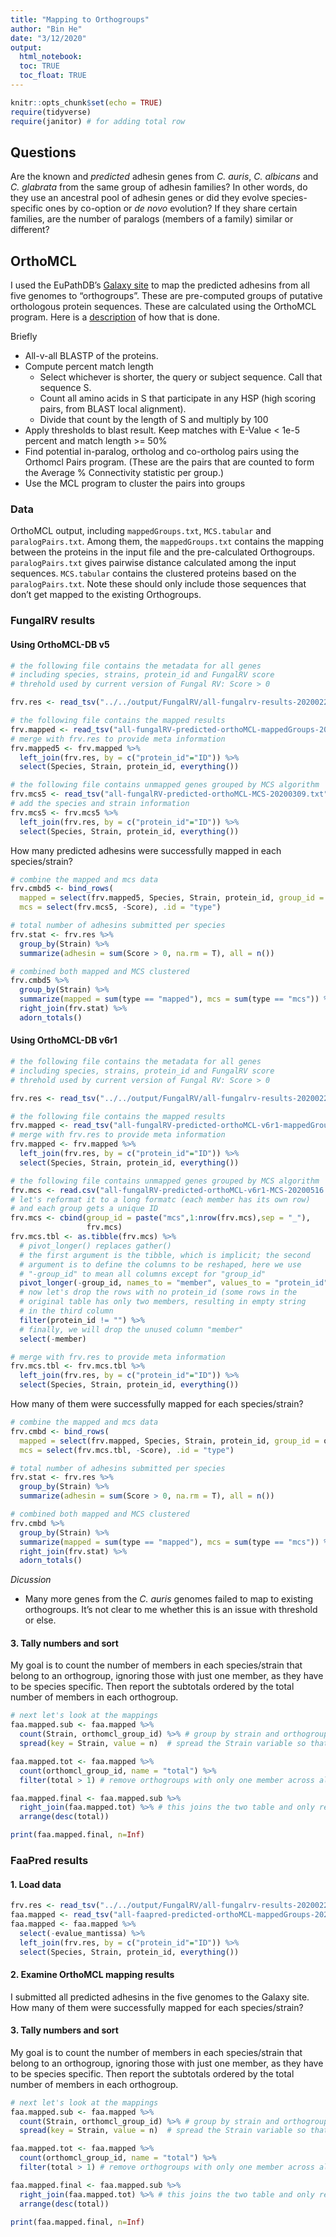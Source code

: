 ```yaml
---
title: "Mapping to Orthogroups"
author: "Bin He"
date: "3/12/2020"
output: 
  html_notebook:
  toc: TRUE
  toc_float: TRUE
---
```


```r
knitr::opts_chunk$set(echo = TRUE)
require(tidyverse)
require(janitor) # for adding total row
```

## Questions

Are the known and _predicted_ adhesin genes from _C. auris_, _C. albicans_ and _C. glabrata_ from the same group of adhesin families? In other words, do they use an ancestral pool of adhesin genes or did they evolve species-specific ones by co-option or _de novo_ evolution? If they share certain families, are the number of paralogs (members of a family) similar or different?

## OrthoMCL
I used the EuPathDB's [Galaxy site](http://eupathdb.globusgenomics.org/) to map the predicted adhesins from all five genomes to "orthogroups". These are pre-computed groups of putative orthologous protein sequences. These are calculated using the OrthoMCL program. Here is a [description](https://orthomcl.org/orthomcl/about.do#background) of how that is done. 

Briefly

- All-v-all BLASTP of the proteins.
- Compute percent match length
    - Select whichever is shorter, the query or subject sequence. Call that sequence S.
    - Count all amino acids in S that participate in any HSP (high scoring pairs, from BLAST local alignment).
    - Divide that count by the length of S and multiply by 100
- Apply thresholds to blast result. Keep matches with E-Value \< 1e-5 percent and match length \>= 50%
- Find potential in-paralog, ortholog and co-ortholog pairs using the Orthomcl Pairs program. (These are the pairs that are counted to form the Average % Connectivity statistic per group.)
- Use the MCL program to cluster the pairs into groups

### Data

OrthoMCL output, including `mappedGroups.txt`, `MCS.tabular` and `paralogPairs.txt`. Among them, the `mappedGroups.txt` contains the mapping between the proteins in the input file and the pre-calculated Orthogroups. `paralogPairs.txt` gives pairwise distance calculated among the input sequences. `MCS.tabular` contains the clustered proteins based on the `paralogPairs.txt`. Note these should only include those sequences that don't get mapped to the existing Orthogroups.

### FungalRV results

#### Using OrthoMCL-DB v5

```r
# the following file contains the metadata for all genes
# including species, strains, protein_id and FungalRV score
# threhold used by current version of Fungal RV: Score > 0 

frv.res <- read_tsv("../../output/FungalRV/all-fungalrv-results-20200228.txt", comment = "#")

# the following file contains the mapped results
frv.mapped <- read_tsv("all-fungalRV-predicted-orthoMCL-mappedGroups-20200309.txt", col_names = TRUE)
# merge with frv.res to provide meta information
frv.mapped5 <- frv.mapped %>% 
  left_join(frv.res, by = c("protein_id"="ID")) %>% 
  select(Species, Strain, protein_id, everything())

# the following file contains unmapped genes grouped by MCS algorithm
frv.mcs5 <- read_tsv("all-fungalRV-predicted-orthoMCL-MCS-20200309.txt", comment = "#", col_names = TRUE)
# add the species and strain information
frv.mcs5 <- frv.mcs5 %>% 
  left_join(frv.res, by = c("protein_id"="ID")) %>% 
  select(Species, Strain, protein_id, everything())
```

How many predicted adhesins were successfully mapped in each species/strain?

```r
# combine the mapped and mcs data
frv.cmbd5 <- bind_rows(
  mapped = select(frv.mapped5, Species, Strain, protein_id, group_id = orthomcl_group_id),
  mcs = select(frv.mcs5, -Score), .id = "type")

# total number of adhesins submitted per species
frv.stat <- frv.res %>% 
  group_by(Strain) %>% 
  summarize(adhesin = sum(Score > 0, na.rm = T), all = n())

# combined both mapped and MCS clustered
frv.cmbd5 %>% 
  group_by(Strain) %>% 
  summarize(mapped = sum(type == "mapped"), mcs = sum(type == "mcs")) %>% 
  right_join(frv.stat) %>% 
  adorn_totals()
```

#### Using OrthoMCL-DB v6r1

```r
# the following file contains the metadata for all genes
# including species, strains, protein_id and FungalRV score
# threhold used by current version of Fungal RV: Score > 0 

frv.res <- read_tsv("../../output/FungalRV/all-fungalrv-results-20200228.txt", comment = "#")

# the following file contains the mapped results
frv.mapped <- read_tsv("all-fungalRV-predicted-orthoMCL-v6r1-mappedGroups-20200516.txt")
# merge with frv.res to provide meta information
frv.mapped <- frv.mapped %>% 
  left_join(frv.res, by = c("protein_id"="ID")) %>% 
  select(Species, Strain, protein_id, everything())

# the following file contains unmapped genes grouped by MCS algorithm
frv.mcs <- read.csv("all-fungalRV-predicted-orthoMCL-v6r1-MCS-20200516.tabular", sep = "\t", comment = "#", header = F, fill = T)
# let's reformat it to a long formatc (each member has its own row)
# and each group gets a unique ID
frv.mcs <- cbind(group_id = paste("mcs",1:nrow(frv.mcs),sep = "_"),
                 frv.mcs)
frv.mcs.tbl <- as.tibble(frv.mcs) %>% 
  # pivot_longer() replaces gather()
  # the first argument is the tibble, which is implicit; the second
  # argument is to define the columns to be reshaped, here we use
  # "-group_id" to mean all columns except for "group_id"
  pivot_longer(-group_id, names_to = "member", values_to = "protein_id") %>% 
  # now let's drop the rows with no protein_id (some rows in the 
  # original table has only two members, resulting in empty string
  # in the third column
  filter(protein_id != "") %>% 
  # finally, we will drop the unused column "member"
  select(-member)

# merge with frv.res to provide meta information
frv.mcs.tbl <- frv.mcs.tbl %>% 
  left_join(frv.res, by = c("protein_id"="ID")) %>% 
  select(Species, Strain, protein_id, everything())
```

How many of them were successfully mapped for each species/strain?

```r
# combine the mapped and mcs data
frv.cmbd <- bind_rows(
  mapped = select(frv.mapped, Species, Strain, protein_id, group_id = orthomcl_group_id),
  mcs = select(frv.mcs.tbl, -Score), .id = "type")

# total number of adhesins submitted per species
frv.stat <- frv.res %>% 
  group_by(Strain) %>% 
  summarize(adhesin = sum(Score > 0, na.rm = T), all = n())

# combined both mapped and MCS clustered
frv.cmbd %>% 
  group_by(Strain) %>% 
  summarize(mapped = sum(type == "mapped"), mcs = sum(type == "mcs")) %>% 
  right_join(frv.stat) %>% 
  adorn_totals()
```

_Dicussion_

- Many more genes from the _C. auris_ genomes failed to map to existing orthogroups. It's not clear to me whether this is an issue with threshold or else.

#### 3. Tally numbers and sort

My goal is to count the number of members in each species/strain that belong to an orthogroup, ignoring those with just one member, as they have to be species specific. Then report the subtotals ordered by the total number of members in each orthogroup.

```r
# next let's look at the mappings
faa.mapped.sub <- faa.mapped %>% 
  count(Strain, orthomcl_group_id) %>% # group by strain and orthogroup ID, then count
  spread(key = Strain, value = n)  # spread the Strain variable so that all counts per strain is in the same row

faa.mapped.tot <- faa.mapped %>% 
  count(orthomcl_group_id, name = "total") %>% 
  filter(total > 1) # remove orthogroups with only one member across all species/strains

faa.mapped.final <- faa.mapped.sub %>% 
  right_join(faa.mapped.tot) %>% # this joins the two table and only retails rows that exist in mapped.tot
  arrange(desc(total))

print(faa.mapped.final, n=Inf)
```

### FaaPred results

#### 1. Load data

```r
frv.res <- read_tsv("../../output/FungalRV/all-fungalrv-results-20200228.txt", comment = "#")
faa.mapped <- read_tsv("all-faapred-predicted-orthoMCL-mappedGroups-20200309.txt")
faa.mapped <- faa.mapped %>% 
  select(-evalue_mantissa) %>% 
  left_join(frv.res, by = c("protein_id"="ID")) %>% 
  select(Species, Strain, protein_id, everything())
```

#### 2. Examine OrthoMCL mapping results

I submitted all predicted adhesins in the five genomes to the Galaxy site. How many of them were successfully mapped for each species/strain?

#### 3. Tally numbers and sort

My goal is to count the number of members in each species/strain that belong to an orthogroup, ignoring those with just one member, as they have to be species specific. Then report the subtotals ordered by the total number of members in each orthogroup.

```r

# next let's look at the mappings
faa.mapped.sub <- faa.mapped %>% 
  count(Strain, orthomcl_group_id) %>% # group by strain and orthogroup ID, then count
  spread(key = Strain, value = n)  # spread the Strain variable so that all counts per strain is in the same row

faa.mapped.tot <- faa.mapped %>% 
  count(orthomcl_group_id, name = "total") %>% 
  filter(total > 1) # remove orthogroups with only one member across all species/strains

faa.mapped.final <- faa.mapped.sub %>% 
  right_join(faa.mapped.tot) %>% # this joins the two table and only retails rows that exist in mapped.tot
  arrange(desc(total))

print(faa.mapped.final, n=Inf)
```